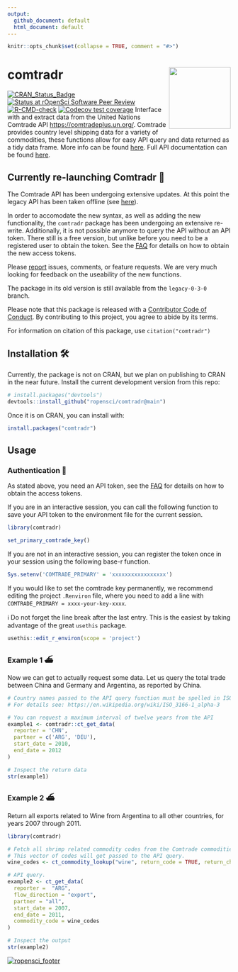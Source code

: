 ```yaml
---
output:
  github_document: default
  html_document: default
---
```


<!-- README.md is generated from README.Rmd. Please edit that file -->

```r
knitr::opts_chunk$set(collapse = TRUE, comment = "#>")
```

comtradr <img src="man/figures/logo.png" align="right" height="139" />
=======
<!-- badges: start -->
[![CRAN_Status_Badge](https://www.r-pkg.org/badges/version/comtradr)](https://cran.r-project.org/package=comtradr)
[![Status at rOpenSci Software Peer Review](https://badges.ropensci.org/613_status.svg)](https://github.com/ropensci/software-review/issues/613)
[![R-CMD-check](https://github.com/ropensci/comtradr/actions/workflows/R-CMD-check.yaml/badge.svg)](https://github.com/ropensci/comtradr/actions/workflows/R-CMD-check.yaml)
[![Codecov test coverage](https://codecov.io/gh/ropensci/comtradr/branch/main/graph/badge.svg)](https://app.codecov.io/gh/ropensci/comtradr?branch=main)
<!-- badges: end -->
Interface with and extract data from the United Nations Comtrade API <https://comtradeplus.un.org/>. Comtrade provides country level shipping data for a variety of commodities, these functions allow for easy API query and data returned as a tidy data frame. More info can be found [here](https://unstats.un.org/wiki/display/comtrade). Full API documentation can be found [here](https://comtradedeveloper.un.org/).

## Currently re-launching Comtradr 🚧

The Comtrade API has been undergoing extensive updates. At this point the legacy API has been taken offline (see [here](https://unstats.un.org/wiki/display/comtrade/New+Comtrade+FAQ+for+Advanced+Users#NewComtradeFAQforAdvancedUsers-WhatisthelegacyoftheUNComtrade?UntilwhencanIuseit?)).

In order to accomodate the new syntax, as well as adding the new functionality, the `comtradr` package has been undergoing an extensive re-write. Additionally, it is not possible anymore to query the API without an API token. There still is a free version, but unlike before you need to be a registered user to obtain the token. See the [FAQ](https://unstats.un.org/wiki/display/comtrade/New+Comtrade+User+Guide#NewComtradeUserGuide-UNComtradeAPIManagement) for details on how to obtain the new access tokens. 

Please [report](https://github.com/ropensci/comtradr/issues) issues, comments, or feature requests. We are very much looking for feedback on the useability of the new functions. 

The package in its old version is still available from the `legacy-0-3-0` branch.

Please note that this package is released with a [Contributor Code of Conduct](https://ropensci.org/code-of-conduct/). By contributing to this project, you agree to abide by its terms.

For information on citation of this package, use `citation("comtradr")`

## Installation 🛠️

Currently, the package is not on CRAN, but we plan on publishing to CRAN in the near future. Install the current development version from this repo:

```r
# install.packages("devtools")
devtools::install_github("ropensci/comtradr@main")
```

Once it is on CRAN, you can install with:

```r
install.packages("comtradr")
```

## Usage

### Authentication 🔐

As stated above, you need an API token, see the [FAQ](https://unstats.un.org/wiki/display/comtrade/New+Comtrade+User+Guide#NewComtradeUserGuide-UNComtradeAPIManagement) for details on how to obtain the access tokens. 

If you are in an interactive session, you can call the following function to save your API token to the environment file for the current session. 

```r
library(comtradr)

set_primary_comtrade_key()
```

If you are not in an interactive session, you can register the token once in your session using the following base-r function.

```r
Sys.setenv('COMTRADE_PRIMARY' = 'xxxxxxxxxxxxxxxxx')
```

If you would like to set the comtrade key permanently, we recommend editing the project `.Renviron` file, where you need to add a line with `COMTRADE_PRIMARY = xxxx-your-key-xxxx`. 

ℹ️ Do not forget the line break after the last entry. This is the easiest by taking advantage of the great `usethis` package. 

```r
usethis::edit_r_environ(scope = 'project')
``` 

### Example 1 ⛴️

Now we can get to actually request some data. Let us query the total trade between China and Germany and Argentina, as reported by China. 


```r

# Country names passed to the API query function must be spelled in ISO3 format. 
# For details see: https://en.wikipedia.org/wiki/ISO_3166-1_alpha-3 

# You can request a maximum interval of twelve years from the API
example1 <- comtradr::ct_get_data(
  reporter = 'CHN',
  partner = c('ARG', 'DEU'),
  start_date = 2010,
  end_date = 2012
)

# Inspect the return data
str(example1)
```


### Example 2 ⛴️
Return all exports related to Wine from Argentina to all other countries, for years 2007 through 2011.

```r
library(comtradr)

# Fetch all shrimp related commodity codes from the Comtrade commodities DB.
# This vector of codes will get passed to the API query.
wine_codes <- ct_commodity_lookup("wine", return_code = TRUE, return_char = TRUE)

# API query.
example2 <- ct_get_data(
  reporter =  "ARG",
  flow_direction = "export",
  partner = "all",
  start_date = 2007,
  end_date = 2011,
  commodity_code = wine_codes
)

# Inspect the output
str(example2)
```

[![ropensci_footer](https://ropensci.org/public_images/ropensci_footer.png)](https://ropensci.org)
